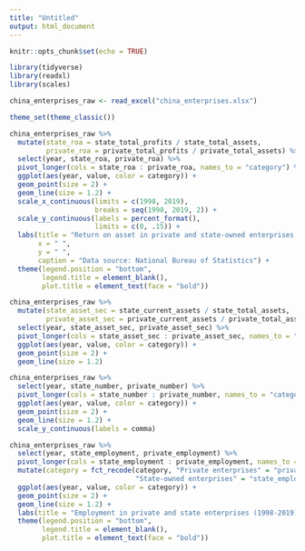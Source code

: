 ```yaml
---
title: "Untitled"
output: html_document
---
```


```r
knitr::opts_chunk$set(echo = TRUE)
```

```r
library(tidyverse)
library(readxl)
library(scales)

china_enterprises_raw <- read_excel("china_enterprises.xlsx")

```



```r
theme_set(theme_classic())

china_enterprises_raw %>% 
  mutate(state_roa = state_total_profits / state_total_assets, 
         private_roa = private_total_profits / private_total_assets) %>% 
  select(year, state_roa, private_roa) %>% 
  pivot_longer(cols = state_roa : private_roa, names_to = "category") %>% 
  ggplot(aes(year, value, color = category)) +
  geom_point(size = 2) +
  geom_line(size = 1.2) +
  scale_x_continuous(limits = c(1998, 2019), 
                     breaks = seq(1998, 2019, 2)) +
  scale_y_continuous(labels = percent_format(), 
                     limits = c(0, .15)) +
  labs(title = "Return on asset in private and state-owned enterprises (1998-2019)", 
       x = " ", 
       y = " ", 
       caption = "Data source: National Bureau of Statistics") +
  theme(legend.position = "bottom", 
        legend.title = element_blank(), 
        plot.title = element_text(face = "bold"))
```



```r
china_enterprises_raw %>% 
  mutate(state_asset_sec = state_current_assets / state_total_assets, 
         private_asset_sec = private_current_assets / private_total_assets) %>% 
  select(year, state_asset_sec, private_asset_sec) %>% 
  pivot_longer(cols = state_asset_sec : private_asset_sec, names_to = "category") %>% 
  ggplot(aes(year, value, color = category)) +
  geom_point(size = 2) +
  geom_line(size = 1.2)
```



```r
china_enterprises_raw %>% 
  select(year, state_number, private_number) %>% 
  pivot_longer(cols = state_number : private_number, names_to = "category") %>% 
  ggplot(aes(year, value, color = category)) +
  geom_point(size = 2) +
  geom_line(size = 1.2) +
  scale_y_continuous(labels = comma)
```



```r
china_enterprises_raw %>% 
  select(year, state_employment, private_employment) %>% 
  pivot_longer(cols = state_employment : private_employment, names_to = "category") %>% 
  mutate(category = fct_recode(category, "Private enterprises" = "private_employment", 
                               "State-owned enterprises" = "state_employment")) %>% 
  ggplot(aes(year, value, color = category)) +
  geom_point(size = 2) +
  geom_line(size = 1.2) +
  labs(title = "Employment in private and state enterprises (1998-2019)") +
  theme(legend.position = "bottom", 
        legend.title = element_blank(), 
        plot.title = element_text(face = "bold"))
```

